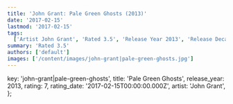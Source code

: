 ```yaml
---
title: 'John Grant: Pale Green Ghosts (2013)'
date: '2017-02-15'
lastmod: '2017-02-15'
tags:
  ['Artist John Grant', 'Rated 3.5', 'Release Year 2013', 'Release Decade 2010']
summary: 'Rated 3.5'
authors: ['default']
images: ['/content/images/john-grant|pale-green-ghosts.jpg']
---
```


  key: 'john-grant|pale-green-ghosts',
  title: 'Pale Green Ghosts',
  release_year: 2013,
  rating: 7,
  rating_date: '2017-02-15T00:00:00.000Z',
  artist: 'John Grant',
};

<MusicRating data={data} />
